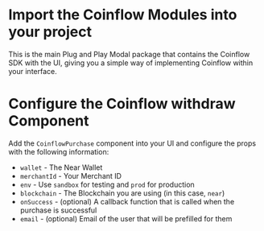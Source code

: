 
<Intro />
<Webpack5 />
<InstallNear/>
<NearWalletSetup/>
<InstallCoinflow/>

<ContentBlock filePath="src/App.tsx" highlight="3">

# Import the Coinflow Modules into your project

This is the main Plug and Play Modal package that contains the Coinflow SDK with the UI, giving you a simple way of implementing Coinflow within your interface.

</ContentBlock>

<ContentBlock filePath="src/App.tsx" highlight="33-40">

# Configure the Coinflow withdraw Component

Add the `CoinflowPurchase` component into your UI and configure the props with the following information:

- `wallet` - The Near Wallet
- `merchantId` - Your Merchant ID
- `env` - Use `sandbox` for testing and `prod` for production
- `blockchain` - The Blockchain you are using (in this case, `near`)
- `onSuccess` - (optional) A callback function that is called when the purchase is successful
- `email` - (optional) Email of the user that will be prefilled for them

</ContentBlock>
